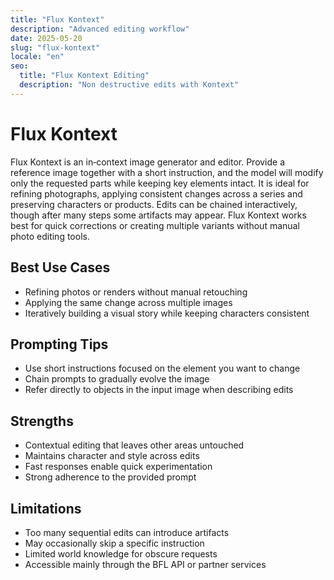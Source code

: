 ```yaml
---
title: "Flux Kontext"
description: "Advanced editing workflow"
date: 2025-05-20
slug: "flux-kontext"
locale: "en"
seo:
  title: "Flux Kontext Editing"
  description: "Non destructive edits with Kontext"
---
```


# Flux Kontext

Flux Kontext is an in‑context image generator and editor. Provide a reference
image together with a short instruction, and the model will modify only the
requested parts while keeping key elements intact. It is ideal for refining
photographs, applying consistent changes across a series and preserving
characters or products. Edits can be chained interactively, though after many
steps some artifacts may appear. Flux Kontext works best for quick corrections
or creating multiple variants without manual photo editing tools.

## Best Use Cases

- Refining photos or renders without manual retouching
- Applying the same change across multiple images
- Iteratively building a visual story while keeping characters consistent

## Prompting Tips

- Use short instructions focused on the element you want to change
- Chain prompts to gradually evolve the image
- Refer directly to objects in the input image when describing edits

## Strengths

- Contextual editing that leaves other areas untouched
- Maintains character and style across edits
- Fast responses enable quick experimentation
- Strong adherence to the provided prompt

## Limitations

- Too many sequential edits can introduce artifacts
- May occasionally skip a specific instruction
- Limited world knowledge for obscure requests
- Accessible mainly through the BFL API or partner services
